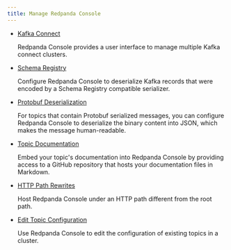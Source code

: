```yaml
---
title: Manage Redpanda Console
---
```


<head>
    <meta name="title" content="Manage Redpanda Console | Redpanda Docs"/>
    <meta name="description" content="Manage Redpanda Console"/>
    <link rel="canonical" href="https://docs.redpanda.com/docs/manage/console/" />
</head>

- [Kafka Connect](../console/kafka-connect)

    Redpanda Console provides a user interface to manage multiple Kafka connect clusters.

- [Schema Registry](../console/schema-registry)

    Configure Redpanda Console to deserialize Kafka records that were encoded by a Schema Registry compatible serializer.

- [Protobuf Deserialization](../console/protobuf)

    For topics that contain Protobuf serialized messages, you can configure Redpanda Console to deserialize 
    the binary content into JSON, which makes the message human-readable. 

- [Topic Documentation](../console/topic-documentation)

    Embed your topic's documentation into Redpanda Console by providing access to a GitHub repository that hosts your documentation files in Markdown. 

- [HTTP Path Rewrites](../console/http-path-rewrites)

    Host Redpanda Console under an HTTP path different from the root path. 

- [Edit Topic Configuration](../console/edit-topic-configuration)

    Use Redpanda Console to edit the configuration of existing topics in a cluster. 
